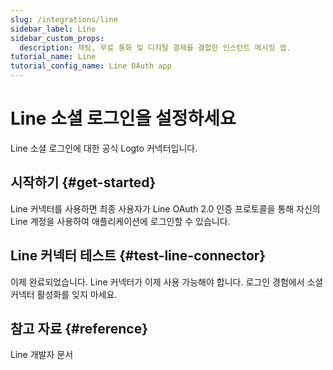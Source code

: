 ```yaml
---
slug: /integrations/line
sidebar_label: Line
sidebar_custom_props:
  description: 채팅, 무료 통화 및 디지털 결제를 결합한 인스턴트 메시징 앱.
tutorial_name: Line
tutorial_config_name: Line OAuth app
---
```




# Line 소셜 로그인을 설정하세요

Line 소셜 로그인에 대한 공식 Logto 커넥터입니다.

<GuideTip />

## 시작하기 \{#get-started}

Line 커넥터를 사용하면 최종 사용자가 Line OAuth 2.0 인증 프로토콜을 통해 자신의 Line 계정을 사용하여 애플리케이션에 로그인할 수 있습니다.

<Integration />

## Line 커넥터 테스트 \{#test-line-connector}

이제 완료되었습니다. Line 커넥터가 이제 사용 가능해야 합니다. <MainSiteUrl href="/connectors/social-connectors#enable-social-sign-in">로그인 경험에서 소셜 커넥터 활성화</MainSiteUrl>를 잊지 마세요.

## 참고 자료 \{#reference}

<Url href="https://developers.line.biz/en/docs/line-login/overview/">Line 개발자 문서</Url>
